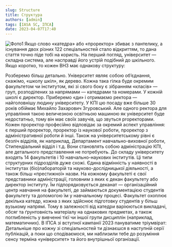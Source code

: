 ```yaml
---
slug: Structure
title: Структура
authors: [admin]
tags: [IASA SC, ІПСА]
date: 2023-04-07T17:40
---
```

<img className="two-in-row-left" src="abit.png" alt="Фото1" />
Якщо слово «катедра» або «проректор» збиває з пантелику, а існування двох різних 122 спеціальностей стало відкриттям, то дана стаття точно піде тобі на користь.
На перший погляд, університет — складна система, але насправді його устрій подібний до шкільного.
Якщо коротко, то кожен ВНЗ має однакову структуру:

Розберемо більш детально.
Університет являє собою об’єднання, скажімо, «школу шкіл», як дерево. Кожна така гілка буде окремим факультетом чи інститутом, які зі свого боку є зібранням «класів» — груп, розподілених за напрямами — катедрами та номерами.
У кожній школі є директор. Приберемо «ди» і отримаємо ректора — найголовнішу людину університету. У КПІ цю посаду вже більше 30 років обіймає Михайло Захарович Згуровський.
Але одного ректора для управління такою величезною освітньою машиною як університет буде недостатньо, тому він має своїх завучів, що звуться proректорами. Кожен проректор професійно відповідає за окремий аспект управління: є перший проректор, проректор із наукової роботи, проректор з адміністративної роботи й інші. Також на університетському рівні є безліч відділів, як наприклад, Департамент навчально-виховної роботи, Стипендіальний відділ і т.д. Вони становлять собою адміністрацію КПІ, але детального представлення не потребують.
До складу університету входять 14 факультетів і 10 навчально-наукових інститутів. Ці типи структурних підрозділів дуже схожі. Єдина відмінність у наявності в інститутах (біо)лабораторій та науково-дослідницької діяльності, а також більш «престижної» назви.
На кожному факультеті є свої представники адміністрації, головним з яких є декан факультету або директор інституту. Їм підпорядковується деканат — організаційний центр навчання на факультеті, де займаються документацією студентів факультету та допомогою їм у навчальному процесі.
Факультет охоплює декілька катедр, кожна з яких здійснює підготовку студентів у більш вузькому напрямі. Тому в залежності від катедри варіюються викладачі, обсяг та ґрунтовність матеріалу на однакових предметах, а також поглибленість у вивченні тієї чи іншої групи дисциплін (наприклад, математичних). В ІПСА зі вступної кампанії 2023 пануватиме тріумвірат:
Детальніше про кожну зі спеціальностей ти дізнаєшся в наступній серії публікацій, а поки що сподіваємося, ми наблизили тебе до розуміння сенсу терміна «університет» та його внутрішньої організації.
